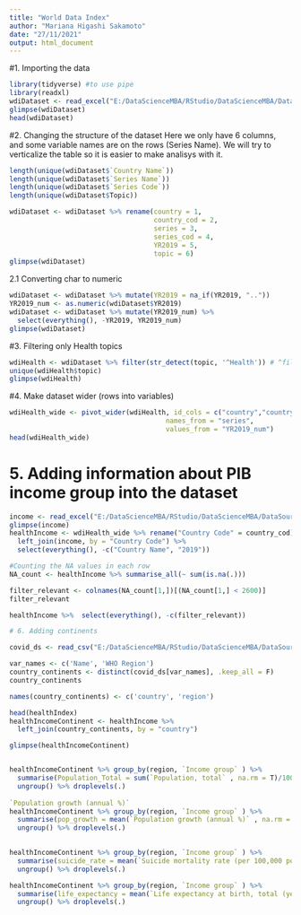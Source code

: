 ```yaml
---
title: "World Data Index"
author: "Mariana Higashi Sakamoto"
date: "27/11/2021"
output: html_document
---
```


#1. Importing the data

```r
library(tidyverse) #to use pipe
library(readxl)
wdiDataset <- read_excel("E:/DataScienceMBA/RStudio/DataScienceMBA/DataSource/(3.2) WDI World Bank Wrangling.xlsx")
glimpse(wdiDataset)
head(wdiDataset)

```

#2. Changing the structure of the dataset
Here we only have 6 columns, and some variable names are on the rows (Series Name). We will try to verticalize the table so it is easier to make analisys with it.
```r
length(unique(wdiDataset$`Country Name`))
length(unique(wdiDataset$`Series Name`))
length(unique(wdiDataset$`Series Code`))
length(unique(wdiDataset$Topic))

wdiDataset <- wdiDataset %>% rename(country = 1, 
                                    country_cod = 2, 
                                    series = 3,
                                    series_cod = 4, 
                                    YR2019 = 5,
                                    topic = 6)
glimpse(wdiDataset)

```
2.1 Converting char to numeric

```r
wdiDataset <- wdiDataset %>% mutate(YR2019 = na_if(YR2019, ".."))
YR2019_num <- as.numeric(wdiDataset$YR2019)
wdiDataset <- wdiDataset %>% mutate(YR2019_num) %>% 
  select(everything(), -YR2019, YR2019_num)
glimpse(wdiDataset)
```
#3. Filtering only Health topics

```r
wdiHealth <- wdiDataset %>% filter(str_detect(topic, '^Health')) # ^filter all observations that begin with Health
unique(wdiHealth$topic)
glimpse(wdiHealth)
```
#4. Make dataset wider (rows into variables) 
```r
wdiHealth_wide <- pivot_wider(wdiHealth, id_cols = c("country","country_cod", "topic"),
                                       names_from = "series", 
                                       values_from = "YR2019_num")
head(wdiHealth_wide)

```
# 5. Adding information about PIB income group into the dataset
```r
income <- read_excel("E:/DataScienceMBA/RStudio/DataScienceMBA/DataSource/(2.3) WBD PIB per CApita.xls")
glimpse(income)
healthIncome <- wdiHealth_wide %>% rename("Country Code" = country_cod) %>% 
  left_join(income, by = "Country Code") %>% 
  select(everything(), -c("Country Name", "2019"))

#Counting the NA values in each row
NA_count <- healthIncome %>% summarise_all(~ sum(is.na(.)))

filter_relevant <- colnames(NA_count[1,])[(NA_count[1,] < 2600)]
filter_relevant

healthIncome %>%  select(everything(), -c(filter_relevant))


```
```r
# 6. Adding continents

covid_ds <- read_csv("E:/DataScienceMBA/RStudio/DataScienceMBA/DataSource/(2.2) WHO COVID-19 Global Table.csv")

var_names <- c('Name', 'WHO Region')
country_continents <- distinct(covid_ds[var_names], .keep_all = F) 
country_continents

names(country_continents) <- c('country', 'region')

head(healthIndex)
healthIncomeContinent <- healthIncome %>% 
  left_join(country_continents, by = "country") 

glimpse(healthIncomeContinent)


healthIncomeContinent %>% group_by(region, `Income group` ) %>% 
  summarise(Population_Total = sum(`Population, total` , na.rm = T)/1000000) %>% 
  ungroup() %>% droplevels(.) 
  
`Population growth (annual %)`
healthIncomeContinent %>% group_by(region, `Income group` ) %>% 
  summarise(pop_growth = mean(`Population growth (annual %)` , na.rm = T)) %>% 
  ungroup() %>% droplevels(.) 
  

healthIncomeContinent %>% group_by(region, `Income group` ) %>% 
  summarise(suicide_rate = mean(`Suicide mortality rate (per 100,000 population)` , na.rm = T)) %>% 
  ungroup() %>% droplevels(.) 

healthIncomeContinent %>% group_by(region, `Income group` ) %>% 
  summarise(life_expectancy = mean(`Life expectancy at birth, total (years)`   , na.rm = T)) %>% 
  ungroup() %>% droplevels(.) 
```
  
